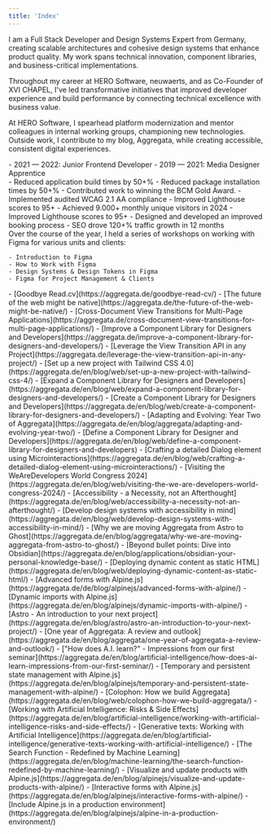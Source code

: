 ```yaml
---
title: 'Index'
---
```


I am a Full Stack Developer and Design Systems Expert from Germany, creating scalable architectures and cohesive design systems that enhance product quality. My work spans technical innovation, component libraries, and business-critical implementations.

Throughout my career at HERO Software, neuwaerts, and as Co-Founder of XVI CHAPEL, I've led transformative initiatives that improved developer experience and build performance by connecting technical excellence with business value.

At HERO Software, I spearhead platform modernization and mentor colleagues in internal working groups, championing new technologies. Outside work, I contribute to my blog, Aggregata, while creating accessible, consistent digital experiences.

<Section
  class="mt-16"
  title="Work Experience"
>
  <Entry
    meta="2024 — Now"
    title="Full Stack Engineer at HERO Software"
    subtitle="Hanover, Germany"
    skills={['CakePHP','Docker','ESLint','Figma','GitLab','GraphQL','Jest','Less','MySQL','Nuxt','Playwright','Rspack','Tailwind CSS','Temporal','TypeScript','Vitest','Vue.js','WCAG 2.1','webpack']}
    url="https://hero-software.de"
  />
  <Entry
    meta="2020 — Now"
    title="Freelance Developer & Designer"
  />
  <Entry
    meta="2019 — 2024"
    title="Full Stack Developer at neuwaerts"
    subtitle="Hanover, Germany"
    skills={['Alpine.js','Astro','Cloudflare','Docker','Figma','GitHub','GitLab','GSAP','JavaScript','MDX','ProcessWire','Sass','Sass','Swup','Tailwind CSS','TypeScript','WCAG 2.1','Webflow','webpack','Yii 2.0']}
    url="https://www.neuwaerts.de"
  >
    - 2021 — 2022: Junior Frontend Developer
    - 2019 — 2021: Media Designer Apprentice
  </Entry>
  <Entry
    meta="2018 — 2019"
    title="Media Designer Apprentice at TA Bildungszentrum"
    subtitle="Hamelin, Germany"
  />
  <Entry
    meta="2016 — 2017"
    title="Co-Founder at XVI CHAPEL"
    subtitle="New York, United States — Remote"
  />
  <Entry
    meta="2015 — 2016"
    title="Marketing Manager at Word Of Bass Records"
    subtitle="New York, United States — Part-time, Remote"
  />
</Section>

<Section
  class="mt-16"
  title="Awards"
>
  <Entry
    meta="2022"
    title="Content Platforms B2C (Gold) from BCM"
    subtitle="Awarded for zukunftswaende in association with neuwaerts"
    url="https://bestofcontentmarketing.com/wp-content/uploads/2024/10/BCM_2022_Shortlist_Gold_.pdf"
  />
</Section>

<Section
  class="mt-16"
  title="Projects"
>
  <Entry
    meta="2024 — Now"
    title="Payment Processing at HERO Software"
    subtitle="Supported design and development of a new product module"
    url="https://hero-software.de"
  />
  <Entry
    meta="2024 — Now"
    title="Platform Modernization at HERO Software"
    subtitle="Pushed the modernization to a new, modular architecture"
    url="https://hero-software.de"
    skills={['Figma','Nuxt','Playwright','PNPM','Rspack','Tailwind CSS','Temporal','TypeScript','Vitest','WCAG 2.1']}
  >
    - Reduced application build times by 50+%
    - Reduced package installation times by 50+%
  </Entry>
  <Entry
    meta="2024"
    title="Stock Management at HERO Software"
    subtitle="Led the design and supported development of a new product module"
    url="https://hero-software.de"
  />
  <Entry
    meta="2024"
    title="neuwaerts.de at neuwaerts"
    subtitle="Led the rebrand and development of the agency's website"
    url="https://www.neuwaerts.de/"
    skills={['Alpine.js','Cloudflare','GSAP','Webflow']}
  />
  <Entry
    meta="2024"
    title="Ernährungsrat Hannover at neuwaerts"
    subtitle="Led the development of a website for a local food council"
    skills={['Cloudflare','Docker','JavaScript','Webflow','webpack']}
  />
  <Entry
    meta="2023"
    title='"Zusammen wächst Zukunft" at neuwaerts'
    subtitle="Led the design and development for a timed campaign website"
    url="https://www.lbs-zusammen-waechst-zukunft.de/"
    skills={['Alpine.js','Docker','Figma','ProcessWire','Sass','Swup','Tailwind CSS','TypeScript','webpack']}
  />
  <Entry
    meta="2023"
    title="zukunftswaende at neuwaerts"
    subtitle="Led the realization for an award-winning content platform"
    url="https://zukunftswaende.de/"
    skills={['Alpine.js','Docker','ProcessWire','Sass','TypeScript','WCAG 2.1','webpack']}
  >
    - Contributed work to winning the BCM Gold Award.
    - Implemented audited WCAG 2.1 AA compliance
    - Improved Lighthouse scores to 95+
  </Entry>
  <Entry
    meta="2022 — Now"
    title="Aggregata"
    subtitle="Led the design, development and content creation of a technical blog"
    url="https://aggregata.de"
    skills={['Figma','Ghost','Tailwind CSS','TypeScript','Vue']}
  >
    - Achieved 9.000+ monthly unique visitors in 2024
    - Improved Lighthouse scores to 95+
  </Entry>
  <Entry
    meta="2022"
    title="Staticbook at neuwaerts"
    subtitle="Designed and developed an internal documentation website builder"
    skills={['Alpine.js','Astro','Docker','Figma','MDX','Sass','Tailwind CSS','webpack']}
  />
  <Entry
    meta="2022"
    title="Transformationswerk at neuwaerts"
    subtitle="Led the design and development for the agency's event website"
    url="https://www.transformationswerk.de"
   skills={['Alpine.js','Docker','Figma','ProcessWire','Sass','webpack']}
  />
  <Entry
    meta="2022"
    title="Beluga Reisen at neuwaerts"
    subtitle="Developed a comprehensive diving travel agency website"
    url="https://www.belugareisen.de/"
    skills={['Alpine.js','Cloudflare','Docker','Figma','ProcessWire','Sass','webpack']}
  >
    - Designed and developed an improved booking process
    - SEO drove 120+% traffic growth in 12 months
  </Entry>
  <Entry
    meta="2021"
    title="MOBILOTSIN at neuwaerts"
    subtitle="Developed a public transport information content hub"
    url="https://www.mobilotsin-niedersachsen.de/"
    skills={['Alpine.js','Docker','ProcessWire','Sass','webpack']}
  />
</Section>

<Section class="mt-16" title="Speaking">
  <Entry
    meta="2023"
    title="Figma Workshop Series at neuwaerts"
  >
    Over the course of the year, I held a series of workshops on working with Figma for various units and clients:

    - Introduction to Figma
    - How to Work with Figma
    - Design Systems & Design Tokens in Figma
    - Figma for Project Management & Clients

  </Entry>
  <Entry
    meta="2023"
    title='"Digital Tools for Clients" at neuwaerts'
    subtitle="Seminar on the analysis of recent collaborative successes and a look at the future of AI-enabled work."
  />
  <Entry
    meta="2023"
    title='"Working with Projects & Files" at neuwaerts'
    subtitle="Multi-part workshop for employees of an undisclosed client on how to work with Figma at an organisational level."
  />
  <Entry
    meta="2023"
    title='"Generative Texts" at neuwaerts'
    subtitle="Short workshop on new and emerging generative text models and their use cases."
  />
  <Entry
    meta="2019"
    title='"New Work" at neuwaerts'
    subtitle="Insight into established cloud and collaboration tools in the context of GDPR compliance."
  />
</Section>

<Section
  class="mt-16"
  title="Writing"
>
  <Entry
    meta="2025"
    title="Articles from 2025, Aggregata"
    url="https://aggregata.de/authors/jairusjoer/"
  >
    - [Goodbye Read.cv](https://aggregata.de/goodbye-read-cv/)
    - [The future of the web might be native](https://aggregata.de/the-future-of-the-web-might-be-native/)
    - [Cross-Document View Transitions for Multi-Page Applications](https://aggregata.de/cross-document-view-transitions-for-multi-page-applications/)
    - [Improve a Component Library for Designers and Developers](https://aggregata.de/improve-a-component-library-for-designers-and-developers/)
    - [Leverage the View Transition API in any Project](https://aggregata.de/leverage-the-view-transition-api-in-any-project/)
  </Entry>
  <Entry
    meta="2024"
    title="Articles from 2024, Aggregata"
    url="https://aggregata.de/authors/jairusjoer/"
  >
    - [Set up a new project with Tailwind CSS 4.0](https://aggregata.de/en/blog/web/set-up-a-new-project-with-tailwind-css-4/)
    - [Expand a Component Library for Designers and Developers](https://aggregata.de/en/blog/web/expand-a-component-library-for-designers-and-developers/)
    - [Create a Component Library for Designers and Developers](https://aggregata.de/en/blog/web/create-a-component-library-for-designers-and-developers/)
    - [Adapting and Evolving: Year Two of Aggregata](https://aggregata.de/en/blog/aggregata/adapting-and-evolving-year-two/)
    - [Define a Component Library for Designer and Developers](https://aggregata.de/en/blog/web/define-a-component-library-for-designers-and-developers)
    - [Crafting a detailed Dialog element using Microinteractions](https://aggregata.de/en/blog/web/crafting-a-detailed-dialog-element-using-microinteractions/)
    - [Visiting the WeAreDevelopers World Congress 2024](https://aggregata.de/en/blog/web/visiting-the-we-are-developers-world-congress-2024/)
    - [Accessibility - a Necessity, not an Afterthought](https://aggregata.de/en/blog/web/accessibility-a-necessity-not-an-afterthought/)
    - [Develop design systems with accessibility in mind](https://aggregata.de/en/blog/web/develop-design-systems-with-accessibility-in-mind/)
    - [Why we are moving Aggregata from Astro to Ghost](https://aggregata.de/en/blog/aggregata/why-we-are-moving-aggregata-from-astro-to-ghost/)
    - [Beyond bullet points: Dive into Obsidian](https://aggregata.de/en/blog/applications/obsidian-your-personal-knowledge-base/)
    - [Deploying dynamic content as static HTML](https://aggregata.de/en/blog/web/deploying-dynamic-content-as-static-html/)
    - [Advanced forms with Alpine.js](https://aggregata.de/de/blog/alpinejs/advanced-forms-with-alpine/)
  </Entry>
  <Entry
    meta="2023"
    title="Articles from 2023, Aggregata"
    url="https://aggregata.de/authors/jairusjoer/"
  >
    - [Dynamic imports with Alpine.js](https://aggregata.de/en/blog/alpinejs/dynamic-imports-with-alpine/)
    - [Astro - An introduction to your next project](https://aggregata.de/en/blog/astro/astro-an-introduction-to-your-next-project/)
    - [One year of Aggregata: A review and outlook](https://aggregata.de/en/blog/aggregata/one-year-of-aggregata-a-review-and-outlook/)
    - ["How does A.I. learn?" - Impressions from our first seminar](https://aggregata.de/en/blog/artificial-intelligence/how-does-ai-learn-impressions-from-our-first-seminar/)
    - [Temporary and persistent state management with Alpine.js](https://aggregata.de/en/blog/alpinejs/temporary-and-persistent-state-management-with-alpine/)
    - [Colophon: How we build Aggregata](https://aggregata.de/en/blog/web/colophon-how-we-build-aggregata/)
    - [Working with Artificial Intelligence: Risks & Side Effects](https://aggregata.de/en/blog/artificial-intelligence/working-with-artificial-intelligence-risks-and-side-effects/)
    - [Generative texts: Working with Artificial Intelligence](https://aggregata.de/en/blog/artificial-intelligence/generative-texts-working-with-artificial-intelligence/)
    - [The Search Function - Redefined by Machine Learning](https://aggregata.de/en/blog/machine-learning/the-search-function-redefined-by-machine-learning/)
  </Entry>
  <Entry
    meta="2022"
    title="Articles from 2022, Aggregata"
    url="https://aggregata.de/authors/jairusjoer/"
  >
    - [Visualize and update products with Alpine.js](https://aggregata.de/en/blog/alpinejs/visualize-and-update-products-with-alpine/)
    - [Interactive forms with Alpine.js](https://aggregata.de/en/blog/alpinejs/interactive-forms-with-alpine/)
    - [Include Alpine.js in a production environment](https://aggregata.de/en/blog/alpinejs/alpine-in-a-production-environment/)
  </Entry>
</Section>

<Section
  class="mt-16"
  title="Education"
>
  <Entry
    meta="2018 — 2021"
    title="Media Design Apprenticeship at Multi Media Berufsbildende Schulen Hannover (MMBbS)"
    subtitle="Hanover, Germany"
  />
  <Entry
    meta="2015 — 2018"
    title="Matura in Linguistics at Kooperative Gesamtschule Gronau (Leine)"
    subtitle="Gronau (Leine), Germany"
  />
</Section>

<Section
  class="mt-16 !space-y-4"
  title="Contact"
>
  <Entry
    meta="Email"
    title="hello@jairusjoer.com"
    url="mailto:@jairusjoer.com"
  />
  <Entry
    meta="GitHub"
    title="jairusjoer"
    url="https://github.com/jairusjoer"
  />
  <Entry
    meta="LinkedIn"
    title="jairusjoer"
    url="https://linkedin.com/in/jairusjoer"
  />
</Section>
